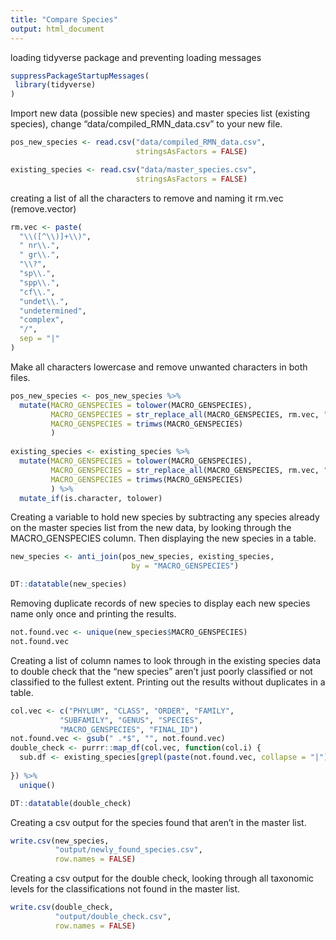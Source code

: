 ```yaml
---
title: "Compare Species"
output: html_document
---
```

loading tidyverse package and preventing loading messages
```r
suppressPackageStartupMessages(
 library(tidyverse) 
)
```

Import new data (possible new species) and master species list (existing species), change "data/compiled_RMN_data.csv" to your new file.
```r
pos_new_species <- read.csv("data/compiled_RMN_data.csv",
                            stringsAsFactors = FALSE)

existing_species <- read.csv("data/master_species.csv",
                            stringsAsFactors = FALSE)
```
creating a list of all the characters to remove and naming it rm.vec (remove.vector)
```r
rm.vec <- paste(
  "\\([^\\)]+\\)",
  " nr\\.",
  " gr\\.",
  "\\?",
  "sp\\.",
  "spp\\.",
  "cf\\.",
  "undet\\.", 
  "undetermined",
  "complex",
  "/",
  sep = "|"
)
```

Make all characters lowercase and remove unwanted characters in both files.
```r
pos_new_species <- pos_new_species %>% 
  mutate(MACRO_GENSPECIES = tolower(MACRO_GENSPECIES),
         MACRO_GENSPECIES = str_replace_all(MACRO_GENSPECIES, rm.vec, ""),
         MACRO_GENSPECIES = trimws(MACRO_GENSPECIES)
         )
  
existing_species <- existing_species %>% 
  mutate(MACRO_GENSPECIES = tolower(MACRO_GENSPECIES),
         MACRO_GENSPECIES = str_replace_all(MACRO_GENSPECIES, rm.vec, ""),
         MACRO_GENSPECIES = trimws(MACRO_GENSPECIES)
         ) %>% 
  mutate_if(is.character, tolower)
```

Creating a variable to hold new species by subtracting any species already on the master species list from the new data, by looking through the MACRO_GENSPECIES column. Then displaying the new species in a table.
```r
new_species <- anti_join(pos_new_species, existing_species,
                           by = "MACRO_GENSPECIES")

DT::datatable(new_species)
```
Removing duplicate records of new species to display each new species name only once and printing the results.
```r
not.found.vec <- unique(new_species$MACRO_GENSPECIES)
not.found.vec
```

Creating a list of column names to look through in the existing species data to double check that the "new species" aren't just poorly classified or not classified to the fullest extent. Printing out the results without duplicates in a table.
```r
col.vec <- c("PHYLUM", "CLASS", "ORDER", "FAMILY",
           "SUBFAMILY", "GENUS", "SPECIES", 
           "MACRO_GENSPECIES", "FINAL_ID")
not.found.vec <- gsub(" .*$", "", not.found.vec)
double_check <- purrr::map_df(col.vec, function(col.i) {
  sub.df <- existing_species[grepl(paste(not.found.vec, collapse = "|"), existing_species[, col.i]), ]
  
}) %>% 
  unique()

DT::datatable(double_check)
```
Creating a csv output for the species found that aren't in the master list.
```r
write.csv(new_species,
          "output/newly_found_species.csv",
          row.names = FALSE)
```

Creating a csv output for the double check, looking through all taxonomic levels for the classifications not found in the master list.
```r
write.csv(double_check,
          "output/double_check.csv",
          row.names = FALSE)
```

